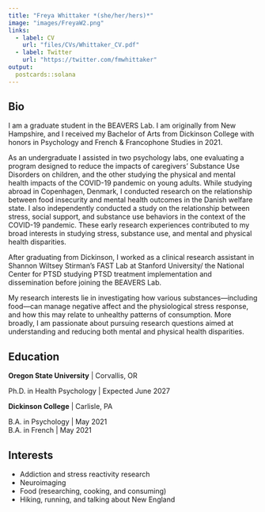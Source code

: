 ```yaml
---
title: "Freya Whittaker *(she/her/hers)*"
image: "images/FreyaW2.png"
links:
  - label: CV
    url: "files/CVs/Whittaker_CV.pdf"
  - label: Twitter
    url: "https://twitter.com/fmwhittaker"
output:
  postcards::solana
---
```

 
## Bio

I am a graduate student in the BEAVERS Lab. I am originally from New Hampshire, and I received my Bachelor of Arts from Dickinson College with honors in Psychology and French & Francophone Studies in 2021. 
 
As an undergraduate I assisted in two psychology labs, one evaluating a program designed to reduce the impacts of caregivers’ Substance Use Disorders on children, and the other studying the physical and mental health impacts of the COVID-19 pandemic on young adults. While studying abroad in Copenhagen, Denmark, I conducted research on the relationship between food insecurity and mental health outcomes in the Danish welfare state. I also independently conducted a study on the relationship between stress, social support, and substance use behaviors in the context of the COVID-19 pandemic. These early research experiences contributed to my broad interests in studying stress, substance use, and mental and physical health disparities. 
 
After graduating from Dickinson, I worked as a clinical research assistant in Shannon Wiltsey Stirman’s FAST Lab at Stanford University/ the National Center for PTSD studying PTSD treatment implementation and dissemination before joining the BEAVERS Lab.  
 
My research interests lie in investigating how various substances—including food—can manage negative affect and the physiological stress response, and how this may relate to unhealthy patterns of consumption. More broadly, I am passionate about pursuing research questions aimed at understanding and reducing both mental and physical health disparities. 
 
## Education


**Oregon State University** | Corvallis, OR

Ph.D. in Health Psychology | Expected June 2027

**Dickinson College** | Carlisle, PA

B.A. in Psychology | May 2021
</br>
B.A. in French | May 2021

## Interests

* Addiction and stress reactivity research
* Neuroimaging
* Food (researching, cooking, and consuming)
* Hiking, running, and talking about New England
